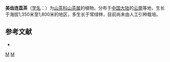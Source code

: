 {{Speciesbox 
| taxon = Camellia callidonta
| authority = Chang
}}

'''美齿连蕊茶'''（[[学名|学名]]：{{lang|la|''Camellia callidonta''}}）为[[山茶科|山茶科]][[山茶属|山茶属]]的植物。分布于[[中国大陆|中国大陆]]的[[云南|云南]]等地，生长于海拔1,350米至1,800米的地区，多生长于常绿林，目前尚未由人工引种栽培。

== 参考文献 ==
<div class="references-small">
* {{cite web| url =http://www.bioinfo.cn/db05/KmzwSpecies.php?action=view&id=29052| title =美齿连蕊茶| work =《中国高等植物数据库全库》| publisher =中国科学院微生物研究所| author =昆明植物研究所| accessdate =2009-02-26| deadurl =yes| archiveurl =https://web.archive.org/web/20160305024847/http://www.bioinfo.cn/db05/KmzwSpecies.php?action=view&id=29052| archivedate =2016-03-05}}
</div>
{{Taxonbar|from=Q15232731}}

[[Category:山茶属|M]]
[[Category:云南植物|M]]